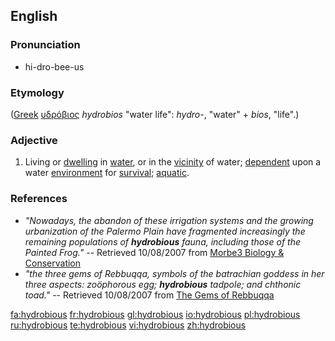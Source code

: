 ==English==

===Pronunciation===
*hi-dro-bee-us

===Etymology===
([[Greek]] [[υδρόβιος]] ''hydrobios'' "water life": ''hydro-'', "water" + ''bios'', "life".)

===Adjective===
{{en-adj}} 

# Living or [[dwelling]] in [[water]], or in the [[vicinity]] of water; [[dependent]] upon a water [[environment]] for [[survival]]; [[aquatic]].

===References===
* ''"Nowadays, the abandon of these irrigation systems and the growing urbanization of the Palermo Plain have fragmented increasingly the remaining populations of '''hydrobious''' fauna, including those of the Painted Frog."'' -- Retrieved 10/08/2007 from [http://utenti.lycos.it/bufo2000/morbe3.htm Morbe3 Biology & Conservation]
* ''"the three gems of Rebbuqqa, symbols of the batrachian goddess in her three aspects: zoöphorous egg; '''hydrobious''' tadpole; and chthonic toad."'' -- Retrieved 10/08/2007 from [http://www.gwywyr.com/texts/gems.html The Gems of Rebbuqqa]


[[fa:hydrobious]]
[[fr:hydrobious]]
[[gl:hydrobious]]
[[io:hydrobious]]
[[pl:hydrobious]]
[[ru:hydrobious]]
[[te:hydrobious]]
[[vi:hydrobious]]
[[zh:hydrobious]]
